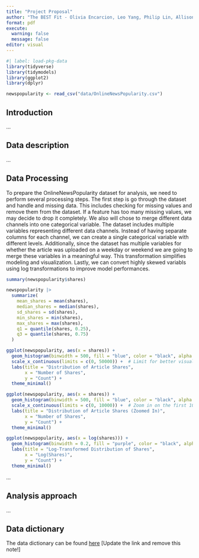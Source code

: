 ```yaml
---
title: "Project Proposal"
author: "The BEST Fit - Olivia Encarcion, Leo Yang, Philip Lin, Allison Yang"
format: pdf
execute: 
  warning: false
  message: false
editor: visual
---
```


```r
#| label: load-pkg-data
library(tidyverse)
library(tidymodels)
library(ggplot2)
library(dplyr)

newspopularity <- read_csv("data/OnlineNewsPopularity.csv")
```

## Introduction

...

## Data description

...

## Data Processing

To prepare the OnlineNewsPopularity dataset for analysis, we need to perform several processing steps. The first step is go through the dataset and handle and missing data. This includes checking for missing values and remove them from the dataset. If a feature has too many missing values, we may decide to drop it completely. We also will chose to merge different data channels into one categorical variable. The dataset includes multiple variables representing different data channels. Instead of having separate columns for each channel, we can create a single categorical variable with different levels. Additionally, since the dataset has multiple variables for whether the article was uploaded on a weekday or weekend we are going to merge these variables in a meaningful way. This transformation simplifies modeling and visualization. Lastly, we can convert highly skewed variabls using log transformations to improve model performances.

```r
summary(newspopularity$shares)

newspopularity |>
  summarize(
    mean_shares = mean(shares),
    median_shares = median(shares),
    sd_shares = sd(shares),
    min_shares = min(shares),
    max_shares = max(shares),
    q1 = quantile(shares, 0.25),
    q3 = quantile(shares, 0.75)
  )
```

```r
ggplot(newspopularity, aes(x = shares)) +
  geom_histogram(binwidth = 500, fill = "blue", color = "black", alpha = 0.7) +
  scale_x_continuous(limits = c(0, 50000)) +  # Limit for better visualization
  labs(title = "Distribution of Article Shares",
       x = "Number of Shares",
       y = "Count") +
  theme_minimal()
```

```r
ggplot(newspopularity, aes(x = shares)) +
  geom_histogram(binwidth = 500, fill = "blue", color = "black", alpha = 0.7) +
  scale_x_continuous(limits = c(0, 10000)) +  # Zoom in on the first 10,000 shares
  labs(title = "Distribution of Article Shares (Zoomed In)",
       x = "Number of Shares",
       y = "Count") +
  theme_minimal()

```

```r
ggplot(newspopularity, aes(x = log(shares))) +  
  geom_histogram(binwidth = 0.2, fill = "purple", color = "black", alpha = 0.7) +
  labs(title = "Log-Transformed Distribution of Shares",
       x = "Log(Shares)",
       y = "Count") +
  theme_minimal()
```

...

## Analysis approach

...

## Data dictionary

The data dictionary can be found [here](ADD%20LINK!!!) \[Update the link and remove this note!\]
